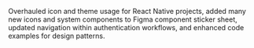 Overhauled icon and theme usage for React Native projects, added many new icons and system components to Figma component sticker sheet, updated navigation within authentication workflows, and enhanced code examples for design patterns.
